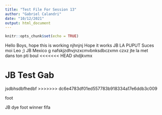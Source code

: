 ```yaml
---
title: "Test File For Session 13"
author: "Gabriel Calandri"
date: "10/12/2021"
output: html_document
---
```


```r
knitr::opts_chunk$set(echo = TRUE)
```

Hello Boys, hope this is working
njhnjnj
Hope it works 
JB LA PUPUT
Suces moi Leo ;)
JB Mexico g
nafskjzdhvjnzxcmvbnksdbczxmn czxz
jte la met dans ton pti boul
<<<<<<< HEAD
shdjkvmx


JB Test Gab
=======

jsdbhsdbfhedbf
>>>>>>> dc6e4783df01ed557783b918334a17e6ddb3c009 

foot



JB dye foot winner fifa